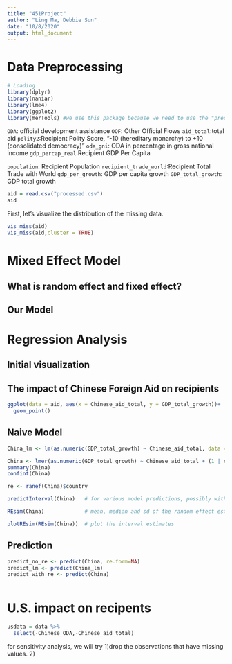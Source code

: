 ```yaml
---
title: "451Project"
author: "Ling Ma, Debbie Sun"
date: "10/8/2020"
output: html_document
---
```

# Data Preprocessing
```r
# Loading
library(dplyr)
library(naniar)
library(lme4)
library(ggplot2)
library(merTools) #we use this package because we need to use the "predictInterval" function
```

`ODA`: official development assistance
`OOF`: Other Official Flows
`aid_total`:total aid
`polity2`:Recipient Polity Score,  "-10 (hereditary monarchy) to +10 (consolidated democracy)"
`oda_gni`: ODA in percentage in gross national income
`gdp_percap_real`:Recipient GDP Per Capita

`population`: Recipient Population
`recipient_trade_world`:Recipient Total Trade with World
`gdp_per_growth`: GDP per capita growth
`GDP_total_growth`: GDP total growth

```r
aid = read.csv("processed.csv")
aid
```
First, let's visualize the distribution of the missing data.
```r
vis_miss(aid)
vis_miss(aid,cluster = TRUE)
```

# Mixed Effect Model

## What is random effect and fixed effect?

## Our Model


# Regression Analysis
## Initial visualization 

## The impact of Chinese Foreign Aid on recipients
```r
ggplot(data = aid, aes(x = Chinese_aid_total, y = GDP_total_growth))+
  geom_point()
```
## Naive Model
```r
China_lm <- lm(as.numeric(GDP_total_growth) ~ Chinese_aid_total, data = aid)
```

```r
China <- lmer(as.numeric(GDP_total_growth) ~ Chinese_aid_total + (1 | country), data = aid)
summary(China)
confint(China)
```
```r
re <- ranef(China)$country

```


```r
predictInterval(China)   # for various model predictions, possibly with new data

REsim(China)             # mean, median and sd of the random effect estimates

plotREsim(REsim(China))  # plot the interval estimates
```

## Prediction
```r
predict_no_re <- predict(China, re.form=NA)
predict_lm <- predict(China_lm)
predict_with_re <- predict(China)
```

```r

```



# U.S. impact on recipents

```r
usdata = data %>%
  select(-Chinese_ODA,-Chinese_aid_total)
```
for sensitivity analysis, we will try 1)drop the observations that have missing values. 2)



























